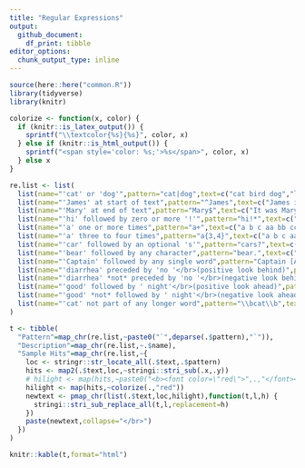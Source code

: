 ```yaml
---
title: "Regular Expressions"
output:
  github_document:
    df_print: tibble
editor_options: 
  chunk_output_type: inline
---
```


```r
source(here::here("common.R"))
library(tidyverse)
library(knitr)

colorize <- function(x, color) {
  if (knitr::is_latex_output()) {
    sprintf("\\textcolor{%s}{%s}", color, x)
  } else if (knitr::is_html_output()) {
    sprintf("<span style='color: %s;'>%s</span>", color, x)
  } else x
}

```






```r

re.list <- list(
  list(name="'cat' or 'dog'",pattern="cat|dog",text=c("cat bird dog","lizard giraffe","monkey dog")),
  list(name="'James' at start of text",pattern="^James",text=c("James is here","I owe James 40 bucks")),
  list(name="'Mary' at end of text",pattern="Mary$",text=c("It was Mary","Mary went there")),
  list(name="'hi' followed by zero or more '!'",pattern="hi!*",text=c("hi there!","hi!!!","hello! hi!")),
  list(name="'a' one or more times",pattern="a+",text=c("a b c aa bb cc","ccc aaa bbb eeeee aaaaa")),
  list(name="'a' three to four times",pattern="a{3,4}",text=c("a b c aa bb cc","ccc aaa bbb eeeee aaaaa")),
  list(name="'car' followed by an optional 's'",pattern="cars?",text=c("what car do you own?","how many cars?")),
  list(name="'bear' followed by any character",pattern="bear.",text=c("one bear two bears","bear! teddy bear")),
  list(name="'Captain' followed by any single word",pattern="Captain [A-Za-z]+",text=c("Captain America!","Call me Captain","Captain Phasma.")),
  list(name="'diarrhea' preceded by 'no '</br>(positive look behind)",pattern="(?<=no )diarrhea",text=c("has diarrhea","no diarrhea","tons of diarrhea")),
  list(name="'diarrhea' *not* preceded by 'no '</br>(negative look behind)",pattern="(?<!no )diarrhea",text=c("has diarrhea","no diarrhea","tons of diarrhea")),
  list(name="'good' followed by ' night'</br>(positive look ahead)",pattern="good((?= night))",text=c("say good night","the good and the bad")),
  list(name="'good' *not* followed by ' night'</br>(negative look ahead)",pattern="good(?! night)",text=c("say good night","the good and the bad")),
  list(name="'cat' not part of any longer word",pattern="\\bcat\\b",text=c("my cat and dog","catatonic bobcat","my cat's toy","i love cats","cat-nap"))
)

t <- tibble(
  "Pattern"=map_chr(re.list,~paste0("`",deparse(.$pattern),"`")),
  "Description"=map_chr(re.list,~.$name),
  "Sample Hits"=map_chr(re.list,~{
    loc <- stringr::str_locate_all(.$text,.$pattern)
    hits <- map2(.$text,loc,~stringi::stri_sub(.x,.y))
    # hilight <- map(hits,~paste0("<b><font color=\"red\">",.,"</font></b>"))
    hilight <- map(hits,~colorize(.,"red"))
    newtext <- pmap_chr(list(.$text,loc,hilight),function(t,l,h) {
      stringi::stri_sub_replace_all(t,l,replacement=h)
    })
    paste(newtext,collapse="</br>")
  })
)

knitr::kable(t,format="html")

```




